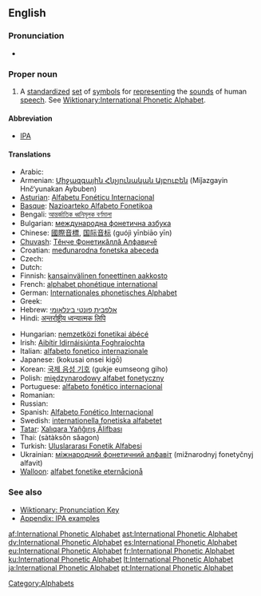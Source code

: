 {{wikipedia}}
==English==

===Pronunciation===
* {{IPA|/ˌɪn.tɚˈnæ.ʃən.əl fɔnˈɛt.ɪk ˈæl.fəˌbɛt/}}

===Proper noun===
{{en-proper-noun|sg=[[international|International]] [[phonetic|Phonetic]] [[alphabet|Alphabet]]}}

# A [[standardize]]d [[set]] of [[symbol]]s for [[represent]]ing the [[sound]]s of human [[speech]]. See [[Wiktionary:International Phonetic Alphabet]].

====Abbreviation====
* [[IPA]]

====Translations====
{{trans-top|standardized symbols for speech}}
* Arabic: {{Arab|[[ألفبائية صوتية دولية]]}} {{IPAchar|(‘alifba’íyya ʂautíyya daulíyya)}} {{f}}
* Armenian: [[Միջազգային Հնչյունական Այբուբեն]] (Miǰazgayin Hnč‘yunakan Aybuben)
* [[Asturian]]: [[Alfabetu Fonéticu Internacional]] {{m}}
* [[Basque]]: [[Nazioarteko Alfabeto Fonetikoa]]
* Bengali: [[আন্তর্জাতিক ধ্বনিমূলক বর্ণমালা]]
* Bulgarian: [[международна фонетична азбука]] {{f}}
* Chinese: [[國際音標]], [[国际音标]] (guójì yīnbiāo yīn)
* [[Chuvash]]: [[Тĕнче Фонетикăллă Алфавичĕ]]
* Croatian: [[međunarodna fonetska abeceda]] {{f}}
* Czech: {{t+|cs|mezinárodní fonetická abeceda|f}}
* Dutch: {{t|nl|Internationaal Fonetisch Alfabet}}
* Finnish: [[kansainvälinen foneettinen aakkosto]]
* French: [[alphabet phonétique international]] {{m}}
* German: [[Internationales phonetisches Alphabet]] {{n}}
* Greek: {{t+|el|Διεθνές Φωνητικό Αλφάβητο|n|sc=Grek}}
* Hebrew: [[אלפבית פונטי בינלאומי]] {{f}}
* Hindi: [[अन्तर्राष्ट्रीय ध्वन्यात्मक लिपि]]
{{trans-mid}}
* Hungarian: [[nemzetközi fonetikai ábécé]]
* Irish: [[Aibítir Idirnáisiúnta Foghraíochta]] {{f}}
* Italian: [[alfabeto fonetico internazionale]]
* Japanese: {{Jpan|[[国際音声記号]]}} (kokusai onsei kigō)
* Korean: [[국제 음성 기호]] (gukje eumseong giho)
* Polish: [[międzynarodowy alfabet fonetyczny]] {{m}}
* Portuguese: [[alfabeto fonético internacional]] {{m}}
* Romanian: {{t-|ro|alfabetul fonetic internaţional|n}}
* Russian: {{t-|ru|международный фонетический алфавит|m|tr=meždunaródnyj fonetíčeskij alfavít|sc=Cyrl}}
* Spanish: [[Alfabeto Fonético Internacional]] {{m}}
* Swedish: [[internationella fonetiska alfabetet]]
* [[Tatar]]: [[Xalıqara Yañğırış Älifbası]]
* Thai: {{Thai|[[สัทอักษรสากล]]}} (sàtàksŏn săagon)
* Turkish: [[Uluslararası Fonetik Alfabesi]]
* Ukrainian: [[міжнародний фонетичний алфавіт]] (mižnarodnyj fonetyčnyj alfavit) {{m}}
* [[Walloon]]: [[alfabet fonetike eternåcionå]]
{{trans-bottom}}

===See also===
* [[Wiktionary:Pronunciation|Wiktionary: Pronunciation Key]]
* [[Wiktionary:IPA pronunciation key|Appendix: IPA examples]]

[[Category:Alphabets]]

[[af:International Phonetic Alphabet]]
[[ast:International Phonetic Alphabet]]
[[dv:International Phonetic Alphabet]]
[[es:International Phonetic Alphabet]]
[[eu:International Phonetic Alphabet]]
[[fr:International Phonetic Alphabet]]
[[ku:International Phonetic Alphabet]]
[[lt:International Phonetic Alphabet]]
[[ja:International Phonetic Alphabet]]
[[pt:International Phonetic Alphabet]]